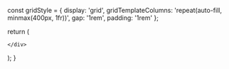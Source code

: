 

  const gridStyle = {
    display: 'grid',
    gridTemplateColumns: 'repeat(auto-fill, minmax(400px, 1fr))',
    gap: '1rem',
    padding: '1rem'
  };

  return (
    <div style={gridStyle}>
      
  <Card 
    title="Desires"
    description="In this teaching, the Buddha is succintly sharing the allure and the drawbacks of desiring pleasure."
    link="/snp/snp4/snp4.1"
    id="snp4.1"
  />


  <Card 
    title="Cave"
    description="Eight verses on overcoming the mire of delusion by avoiding attachment to sensory pleasures, discerning their causes, and practicing for being free of 'mine'."
    link="/snp/snp4/snp4.2"
    id="snp4.2"
  />


  <Card 
    title="Fear arises from harm"
    description="The Buddha shares in poignant terms his observations on the agitation all beings experience which led to his urgency to awaken. He then shares on the path to awakening and describes the dwelling of an awakened being."
    link="/snp/snp4/snp4.15"
    id="snp4.15"
  />

    </div>
  );
}
